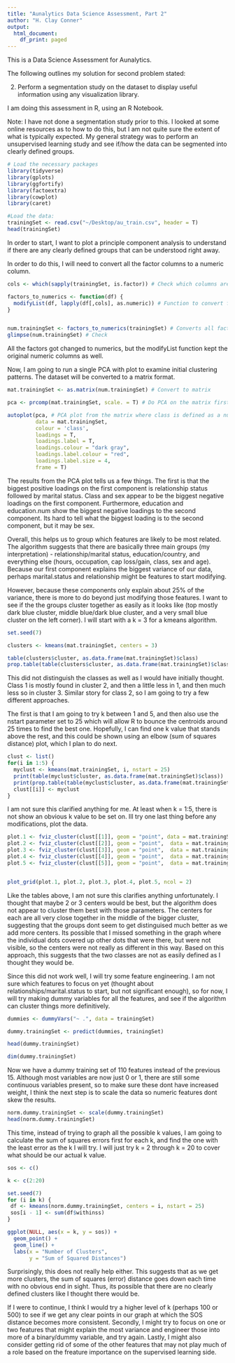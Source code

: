 ```yaml
---
title: "Aunalytics Data Science Assessment, Part 2"
author: "H. Clay Conner"
output:
  html_document:
    df_print: paged
---
```

This is a Data Science Assessment for Aunalytics. 

The following outlines my solution for second problem stated:

2) Perform a segmentation study on the dataset to display useful information using any visualization library.

I am doing this assessment in R, using an R Notebook. 

Note: I have not done a segmentation study prior to this. I looked at some online resources as to how to do this, but I am not quite sure the extent of what is typically expected. My general strategy was to perform an unsupervised learning study and see if/how the data can be segmented into clearly defined groups. 

```r
# Load the necessary packages
library(tidyverse)
library(gplots)
library(ggfortify)
library(factoextra)
library(cowplot)
library(caret) 
```


```r
#Load the data:
trainingSet <- read.csv("~/Desktop/au_train.csv", header = T)
head(trainingSet)
```

In order to start, I want to plot a principle component analysis to understand if there are any clearly defined groups that can be understood right away. 

In order to do this, I will need to convert all the factor columns to a numeric column. 

```r

cols <- which(sapply(trainingSet, is.factor)) # Check which columns are factors

factors_to_numerics <- function(df) {
  modifyList(df, lapply(df[,cols], as.numeric)) # Function to convert factors to numerics, need modifyList to append (not overwrite) existing df
}


num.trainingSet <- factors_to_numerics(trainingSet) # Converts all factors to numerics
glimpse(num.trainingSet) # Check
```

All the factors got changed to numerics, but the modifyList function kept the original numeric columns as well. 

Now, I am going to run a single PCA with plot to examine initial clustering patterns. The dataset will be converted to a matrix format.  

```r
mat.trainingSet <- as.matrix(num.trainingSet) # Convert to matrix 

pca <- prcomp(mat.trainingSet, scale. = T) # Do PCA on the matrix first, where class is a numeric

autoplot(pca, # PCA plot from the matrix where class is defined as a numeric
         data = mat.trainingSet, 
         colour = 'class', 
         loadings = T, 
         loadings.label = T,
         loadings.colour = "dark gray", 
         loadings.label.colour = "red",
         loadings.label.size = 4,
         frame = T)
```

The results from the PCA plot tells us a few things. The first is that the biggest positive loadings on the first component is relationship status followed by marital status. Class and sex appear to be the biggest negative loadings on the first component. Furthermore, education and education.num show the biggest negative loadings to the second component. Its hard to tell what the biggest loading is to the second component, but it may be sex. 

Overall, this helps us to group which features are likely to be most related. The algorithm suggests that there are basically three main groups (my interpretation) - relationship/marital status, education/country, and everything else (hours, occupation, cap loss/gain, class, sex and age). Because our first component explains the biggest variance of our data, perhaps marital.status and relationship might be features to start modifying. 

However, because these components only explain about 25% of the variance, there is more to do beyond just modifying those features. I want to see if the the groups cluster together as easily as it looks like (top mostly dark blue cluster, middle blue/dark blue cluster, and a very small blue cluster on the left corner). I will start with a k = 3 for a kmeans algorithm.
 
```r
set.seed(7)

clusters <- kmeans(mat.trainingSet, centers = 3)

table(clusters$cluster, as.data.frame(mat.trainingSet)$class)
prop.table(table(clusters$cluster, as.data.frame(mat.trainingSet)$class))

```

This did not distinguish the classes as well as I would have initially thought. Class 1 is mostly found in cluster 2, and then a little less in 1, and then much less so in cluster 3. Similar story for class 2, so I am going to try a few different approaches. 

The first is that I am going to try k between 1 and 5, and then also use the nstart parameter set to 25 which will allow R to bounce the centroids around 25 times to find the best one. Hopefully, I can find one k value that stands above the rest, and this could be shown using an elbow (sum of squares distance) plot, which I plan to do next.  

```r
clust <- list()
for(i in 1:5) {
  myclust <- kmeans(mat.trainingSet, i, nstart = 25)
  print(table(myclust$cluster, as.data.frame(mat.trainingSet)$class))
  print(prop.table(table(myclust$cluster, as.data.frame(mat.trainingSet)$class)))
  clust[[i]] <- myclust
}

```

I am not sure this clarified anything for me. At least when k = 1:5, there is not show an obvious k value to be set on. Ill try one last thing before any modifications, plot the data.

```r

plot.1 <- fviz_cluster(clust[[1]], geom = "point", data = mat.trainingSet) + ggtitle("k = 1")
plot.2 <- fviz_cluster(clust[[2]], geom = "point",  data = mat.trainingSet) + ggtitle("k = 2")
plot.3 <- fviz_cluster(clust[[3]], geom = "point",  data = mat.trainingSet) + ggtitle("k = 3")
plot.4 <- fviz_cluster(clust[[4]], geom = "point",  data = mat.trainingSet) + ggtitle("k = 4")
plot.5 <- fviz_cluster(clust[[5]], geom = "point",  data = mat.trainingSet) + ggtitle("k = 5")


plot_grid(plot.1, plot.2, plot.3, plot.4, plot.5, ncol = 2)
```

Like the tables above, I am not sure this clarifies anything unfortunately. I thought that maybe 2 or 3 centers would be best, but the algorithm does not appear to cluster them best with those parameters. The centers for each are all very close together in the middle of the bigger cluster, suggesting that the groups dont seem to get distinguised much better as we add more centers. Its possible that I missed something in the graph where the individual dots covered up other dots that were there, but were not visible, so the centers were not really as different in this way. Based on this approach, this suggests that the two classes are not as easily defined as I thought they would be. 

Since this did not work well, I will try some feature engineering. I am not sure which features to focus on yet (thought about relationships/marital.status to start, but not significant enough), so for now, I will try making dummy variables for all the features, and see if the algorithm can cluster things more definitively. 

```r
dummies <- dummyVars("~ .", data = trainingSet)

dummy.trainingSet <- predict(dummies, trainingSet)

head(dummy.trainingSet)
```

```r
dim(dummy.trainingSet)
```

Now we have a dummy training set of 110 features instead of the previous 15. Although most variables are now just 0 or 1, there are still some continuous variables present, so to make sure these dont have increased weight, I think the next step is to scale the data so numeric features dont skew the results.

```r
norm.dummy.trainingSet <- scale(dummy.trainingSet)
head(norm.dummy.trainingSet)
```

This time, instead of trying to graph all the possible k values, I am going to calculate the sum of squares errors first for each k, and find the one with the least error as the k I will try.
I will just try k = 2 through k = 20 to cover what should be our actual k value.

```r
sos <- c()

k <- c(2:20)

set.seed(7)
for (i in k) {
 df <- kmeans(norm.dummy.trainingSet, centers = i, nstart = 25)
 sos[i - 1] <- sum(df$withinss)
}   

ggplot(NULL, aes(x = k, y = sos)) +
  geom_point() +
  geom_line() +
  labs(x = "Number of Clusters",
       y = "Sum of Squared Distances")
```

Surprisingly, this does not really help either. This suggests that as we get more clusters, the sum of squares (error) distance goes down each time with no obvious end in sight. Thus, its possible that there are no clearly defined clusters like I thought there would be. 

If I were to continue, I think I would try a higher level of k (perhaps 100 or 500) to see if we get any clear points in our graph at which the SOS distance becomes more consistent. Secondly, I might try to focus on one or two features that might explain the most variance and engineer those into more of a binary/dummy variable, and try again. Lastly, I might also consider getting rid of some of the other features that may not play much of a role based on the freature importance on the supervised learning side. 
